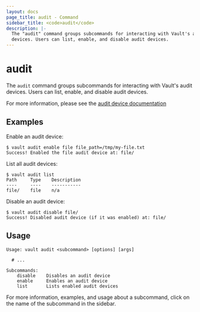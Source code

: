 ```yaml
---
layout: docs
page_title: audit - Command
sidebar_title: <code>audit</code>
description: |-
  The "audit" command groups subcommands for interacting with Vault's audit
  devices. Users can list, enable, and disable audit devices.
---
```


# audit

The `audit` command groups subcommands for interacting with Vault's audit
devices. Users can list, enable, and disable audit devices.

For more information, please see the [audit device
documentation](/docs/audit/index.html)

## Examples

Enable an audit device:

```text
$ vault audit enable file file_path=/tmp/my-file.txt
Success! Enabled the file audit device at: file/
```

List all audit devices:

```text
$ vault audit list
Path     Type    Description
----     ----    -----------
file/    file    n/a
```

Disable an audit device:

```text
$ vault audit disable file/
Success! Disabled audit device (if it was enabled) at: file/
```

## Usage

```text
Usage: vault audit <subcommand> [options] [args]

  # ...

Subcommands:
    disable    Disables an audit device
    enable     Enables an audit device
    list       Lists enabled audit devices
```

For more information, examples, and usage about a subcommand, click on the name
of the subcommand in the sidebar.
